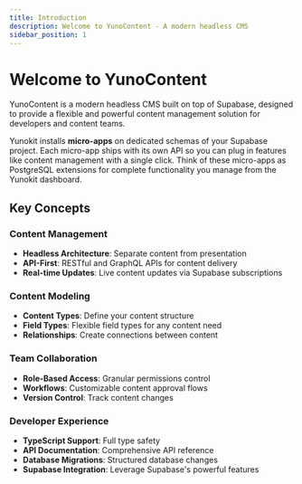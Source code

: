 ```yaml
---
title: Introduction
description: Welcome to YunoContent - A modern headless CMS
sidebar_position: 1
---
```


# Welcome to YunoContent

YunoContent is a modern headless CMS built on top of Supabase, designed to provide a flexible and powerful content management solution for developers and content teams.

Yunokit installs **micro-apps** on dedicated schemas of your Supabase project. Each micro-app ships with its own API so you can plug in features like content management with a single click. Think of these micro-apps as PostgreSQL extensions for complete functionality you manage from the Yunokit dashboard.

## Key Concepts

### Content Management
- **Headless Architecture**: Separate content from presentation
- **API-First**: RESTful and GraphQL APIs for content delivery
- **Real-time Updates**: Live content updates via Supabase subscriptions

### Content Modeling
- **Content Types**: Define your content structure
- **Field Types**: Flexible field types for any content need
- **Relationships**: Create connections between content

### Team Collaboration
- **Role-Based Access**: Granular permissions control
- **Workflows**: Customizable content approval flows
- **Version Control**: Track content changes

### Developer Experience
- **TypeScript Support**: Full type safety
- **API Documentation**: Comprehensive API reference
- **Database Migrations**: Structured database changes
- **Supabase Integration**: Leverage Supabase's powerful features 